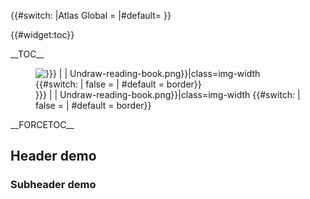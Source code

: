 {{#switch: {{SITENAME}}
|Atlas Global = <languages/>
|#default=
}}
{{X/SetProperty|Language code}}
{{X/SetProperty|Is translation}}
{{X/SetProperty|Is translation mirror}}
<div class="container mt-4 p-0">
<div class="row m-0">
<!-- Col-1: Table of contents -->
<div class="col-12 col-md-6 col-lg-5 mb-5 mb-md-0 p-0">
<div class="card">{{#widget:toc}}
<div class="collapse" id="collapsible-toc">
<div class="card-body">
__TOC__
</div>
</div>
</div>
</div>
<!-- Col-2: Image -->
<div class="col-12 col-md-5 offset-md-1 offset-lg-2 p-0">
[[File:{{#If: {{{image|}}} | {{{image}}} | Undraw-reading-book.png}}|class=img-width {{#switch: {{{border|}}} | false = | #default = border}}]]
</div>
</div>
</div>
<noinclude>
__FORCETOC__
== Header demo ==
=== Subheader demo ===
</noinclude>

